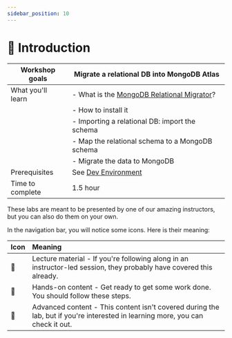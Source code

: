 ```yaml
---
sidebar_position: 10
---
```

# 📘 Introduction


|Workshop goals|Migrate a relational DB into MongoDB Atlas|
|-|-|
|What you'll learn|- What is the [MongoDB Relational Migrator](https://www.mongodb.com/products/tools/relational-migrator)?|
||- How to install it|
||- Importing a relational DB: import the schema|
||- Map the relational schema to a MongoDB schema|
||- Migrate the data to MongoDB|
|Prerequisites| See [Dev Environment](/docs/category/dev-environment/)|
|Time to complete|1.5 hour|

These labs are meant to be presented by one of our amazing instructors, but you can also do them on your own.

In the navigation bar, you will notice some icons. Here is their meaning:

|Icon|Meaning|
|-|:-|
|📘|Lecture material - If you're following along in an instructor-led session, they probably have covered this already.|
|👐|Hands-on content - Get ready to get some work done. You should follow these steps.|
|🦸|Advanced content - This content isn't covered during the lab, but if you're interested in learning more, you can check it out.|
